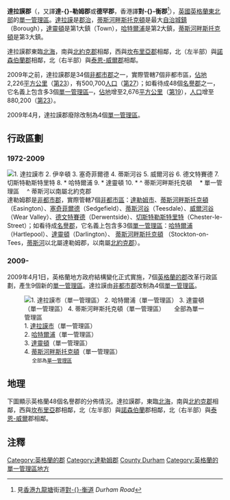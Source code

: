 {{NoteTA
|G1=UK_Places
|T=zh-cn:达勒姆郡;zh-hk:對衡郡;zh-tw:達拉謨郡
|1=zh-cn:达勒姆;zh-hk:對衡;zh-tw:達拉謨
}}
{{Infobox England county
 | name =達拉謨郡<br /><small>County Durham{{en}}</small>
 | image = 
 | motto = 
 | map = {{click
|image = Durh.svg
|size = 200px
|link = 達拉謨郡#地理
|desc = top-left
}}
 | status = [[名譽郡|名譽郡]]<br />[[單一管理區|單一管理區]]（2009年開始）
 | origin = 
 | region = [[東北英格蘭|東北英格蘭]]
 | adminhq = [[達拉謨|達拉謨]]
 | iso = GB-DUR
 | ons = 20
 | nuts3 = UKC14
<!---
Area
--->
 | ceremonial_area_rank = 19
 | ceremonial_area= 2,676 km²
 | non_metropolitan_area_rank = 23
 | non_metropolitan_area =  2,226 km²
<!---
Population
--->
 | popestdate = {{English statistics year}}
 | ceremonial_pop_rank ={{English cerem counties|RNK=County Durham}}
 | ceremonial_pop = {{English cerem counties|POP=County Durham}}
 | non_metropolitan_pop_rank = {{English admin counties|RNK=County Durham}}
 | non_metropolitan_pop = {{English admin counties|POP=County Durham}}
<!---
Density
--->
 | ceremonial_density_rank = 第27
 | ceremonial_density = {{English cerem counties|DEN=County Durham}}
 | non_metropolitan_density_rank = 第20
 | non_metropolitan_density= {{English admin counties|DEN=County Durham}}
 | ethnicity = 98.6% [[白人|白人]]
 | council = [[File:Arms-co-durham.jpg|127px]]<br />逹勒姆郡郡議會<br />[http://www.durham.gov.uk/ Durham.gov.uk]
 | mps = 
|flag_image=[[File:County_Durham_Flag.svg|200px]]}}
'''達拉謨郡'''（{{lang-en|County Durham}}，又譯'''達-{}-勒姆郡'''或'''德罕郡'''，香港譯'''對-{}-衡郡'''<ref>見[[香港|香港]][[九龍塘|九龍塘]]街道[[對衡道|對-{}-衡道]] ''Durham Road''</ref>），[[英國|英國]][[英格蘭|英格蘭]][[東北英格蘭|東北部]]的[[英格蘭的郡|單一管理區]]。[[達拉謨|達拉謨]]是[[郡治|郡治]]，[[蒂斯河畔斯托克頓區|蒂斯河畔斯托克頓]]是最大[[英國的自治城鎮|自治城鎮]]（Borough），[[達靈頓|達靈頓]]是第1大鎮（Town），[[哈特爾浦|哈特爾浦]]是第2大鎮，[[蒂斯河畔斯托克頓|蒂斯河畔斯托克頓]]是第3大鎮。

達拉謨郡東臨[[北海_(大西洋)|北海]]，南與[[北約克郡|北約克郡]]相鄰，西與[[坎布里亞郡|坎布里亞郡]]相鄰，北（左半部）與[[諾森伯蘭郡|諾森伯蘭郡]]相鄰，北（右半部）與[[泰恩-威爾郡|泰恩-威爾郡]]相鄰。

2009年之前，達拉謨郡是34個[[非都市郡|非都市郡]]之一，實際管轄7個非都市區，[[面積|佔地]]2,226[[平方公里|平方公里]]（[[英格蘭的非都市郡列表_(以面積排列)|第23]]），有500,700[[人口|人口]]（[[英格蘭的非都市郡列表_(以人口排列)|第27]]）；如看待成48個[[名譽郡|名譽郡]]之一，它名義上包含多3個[[單一管理區|單一管理區]]─，[[面積|佔地]]增至2,676[[平方公里|平方公里]]（[[英格蘭的名譽郡列表_(以面積排列)|第19]]），[[人口|人口]]增至880,200（[[英格蘭的名譽郡列表_(以人口排列)|第23]]）。

2009年4月，達拉謨郡廢除改制為4個[[單一管理區|單一管理區]]。

== 行政區劃 ==
=== 1972-2009 ===
[[File:Durham Ceremonial Numbered.png|thumb|left|
1. [[達拉謨市|達拉謨市]]<br />
2. [[伊辛頓區|伊辛頓]]<br />
3. [[塞奇菲爾德區|塞奇菲爾德]]<br />
4. [[蒂斯河谷區|蒂斯河谷]]<br />
5. [[威爾河谷|威爾河谷]]<br />
6. [[德文特賽德|德文特賽德]]<br />
7. [[切斯特勒斯特里特區|切斯特勒斯特里特]]<br />
8. * [[哈特爾浦區|哈特爾浦]]<br />
9. * [[達靈頓區|達靈頓]]<br />
10. * ^ [[蒂斯河畔斯托克頓區|蒂斯河畔斯托克頓]]<small><br />
</small>　* <small>[[單一管理區|單一管理區]]</small><br />
　^ <small>[[蒂斯河|蒂斯河]]以南屬[[北約克郡|北約克郡]]</small>
]]
達勒姆郡是[[非都市郡|非都市郡]]，實際管轄7個[[非都市區|非都市區]]：[[達勒姆市|達勒姆市]]、[[伊辛頓區|蒂斯河畔斯托克頓]]（Easington）、[[塞奇菲爾德區|塞奇菲爾德]]（Sedgefield）、[[蒂斯河谷區|蒂斯河谷]]（Teesdale）、[[威爾河谷|威爾河谷]]（Wear Valley）、[[德文特賽德|德文特賽德]]（Derwentside）、[[切斯特勒斯特里特區|切斯特勒斯特里特]]（Chester-le-Street）；如看待成[[名譽郡|名譽郡]]，它名義上包含多3個[[單一管理區|單一管理區]]：[[哈特爾浦區|哈特爾浦]]（Hartlepool）、[[達靈頓區|達靈頓]]（Darlington）、 [[蒂斯河畔斯托克頓區|蒂斯河畔斯托克頓]] （Stockton-on-Tees，[[蒂斯河|蒂斯河]]以北屬達勒姆郡，以南屬[[北約克郡|北約克郡]]）。
{{clear}}
=== 2009- ===
2009年4月1日，英格蘭地方政府結構變化正式實施，7個[[英格蘭的郡|英格蘭的郡]]改革行政區劃，產生9個新的[[單一管理區|單一管理區]]。達拉謨由[[非都市郡|非都市郡]]改制為4個[[單一管理區|單一管理區]]。

[[File:Durham Ceremonial Numbered 2009.png|thumb|left|
1. [[達拉謨市|達拉謨市]]（單一管理區）<br />
2. [[哈特爾浦|哈特爾浦]]（單一管理區）<br />
3. [[達靈頓|達靈頓]]（單一管理區）<br />
4. [[蒂斯河畔斯托克頓區|蒂斯河畔斯托克頓]]（單一管理區）<br />
　 <small>全部為[[單一管理區|單一管理區]]</small>
]]



{{clear}}

== 地理 ==
下圖顯示英格蘭48個名譽郡的分佈情況。達拉謨郡，東臨[[北海_(大西洋)|北海]]，南與[[北約克郡|北約克郡]]相鄰，西與[[坎布里亞郡|坎布里亞]]郡相鄰，北（左半部）與[[諾森伯蘭郡|諾森伯蘭]]郡相鄰，北（右半部）與[[泰恩-威爾郡|泰恩-威爾]]郡相鄰。

{{England map H}}
{{Durham map}}
{{England map F}}

== 注釋 ==
{{reflist}}


{{England counties}}
{{DEFAULTSORT:Durham}}
[[Category:英格蘭的郡|Category:英格蘭的郡]]
[[Category:達勒姆郡|Category:達勒姆郡]]
[[Category:英國地域統計單位命名法二級統計區|County Durham]]
[[Category:英格蘭的單一管理區地方|Category:英格蘭的單一管理區地方]]